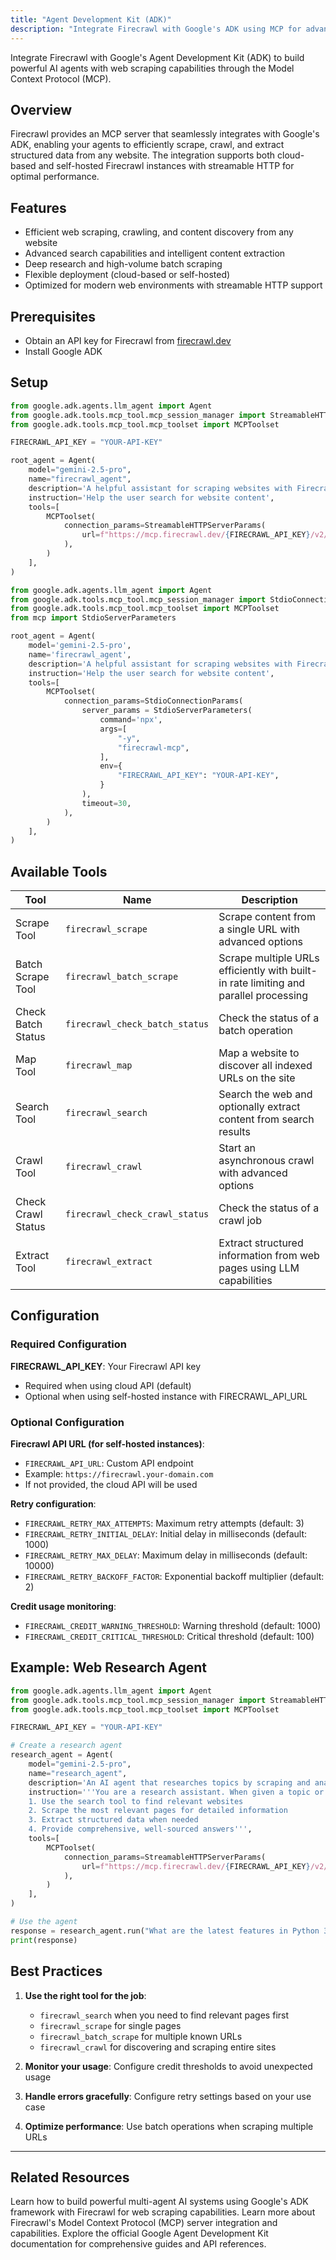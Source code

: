 ```yaml
---
title: "Agent Development Kit (ADK)"
description: "Integrate Firecrawl with Google's ADK using MCP for advanced agent workflows"
---
```


Integrate Firecrawl with Google's Agent Development Kit (ADK) to build powerful AI agents with web scraping capabilities through the Model Context Protocol (MCP).

## Overview

Firecrawl provides an MCP server that seamlessly integrates with Google's ADK, enabling your agents to efficiently scrape, crawl, and extract structured data from any website. The integration supports both cloud-based and self-hosted Firecrawl instances with streamable HTTP for optimal performance.

## Features

- Efficient web scraping, crawling, and content discovery from any website
- Advanced search capabilities and intelligent content extraction
- Deep research and high-volume batch scraping
- Flexible deployment (cloud-based or self-hosted)
- Optimized for modern web environments with streamable HTTP support

## Prerequisites

- Obtain an API key for Firecrawl from [firecrawl.dev](https://firecrawl.dev)
- Install Google ADK

## Setup

<CodeGroup>

```python Remote MCP Server
from google.adk.agents.llm_agent import Agent
from google.adk.tools.mcp_tool.mcp_session_manager import StreamableHTTPServerParams
from google.adk.tools.mcp_tool.mcp_toolset import MCPToolset

FIRECRAWL_API_KEY = "YOUR-API-KEY"

root_agent = Agent(
    model="gemini-2.5-pro",
    name="firecrawl_agent",
    description='A helpful assistant for scraping websites with Firecrawl',
    instruction='Help the user search for website content',
    tools=[
        MCPToolset(
            connection_params=StreamableHTTPServerParams(
                url=f"https://mcp.firecrawl.dev/{FIRECRAWL_API_KEY}/v2/mcp",
            ),
        )
    ],
)
```

```python Local MCP Server
from google.adk.agents.llm_agent import Agent
from google.adk.tools.mcp_tool.mcp_session_manager import StdioConnectionParams
from google.adk.tools.mcp_tool.mcp_toolset import MCPToolset
from mcp import StdioServerParameters

root_agent = Agent(
    model='gemini-2.5-pro',
    name='firecrawl_agent',
    description='A helpful assistant for scraping websites with Firecrawl',
    instruction='Help the user search for website content',
    tools=[
        MCPToolset(
            connection_params=StdioConnectionParams(
                server_params = StdioServerParameters(
                    command='npx',
                    args=[
                        "-y",
                        "firecrawl-mcp",
                    ],
                    env={
                        "FIRECRAWL_API_KEY": "YOUR-API-KEY",
                    }
                ),
                timeout=30,
            ),
        )
    ],
)
```

</CodeGroup>

## Available Tools

| Tool | Name | Description |
|------|------|-------------|
| Scrape Tool | `firecrawl_scrape` | Scrape content from a single URL with advanced options |
| Batch Scrape Tool | `firecrawl_batch_scrape` | Scrape multiple URLs efficiently with built-in rate limiting and parallel processing |
| Check Batch Status | `firecrawl_check_batch_status` | Check the status of a batch operation |
| Map Tool | `firecrawl_map` | Map a website to discover all indexed URLs on the site |
| Search Tool | `firecrawl_search` | Search the web and optionally extract content from search results |
| Crawl Tool | `firecrawl_crawl` | Start an asynchronous crawl with advanced options |
| Check Crawl Status | `firecrawl_check_crawl_status` | Check the status of a crawl job |
| Extract Tool | `firecrawl_extract` | Extract structured information from web pages using LLM capabilities |

## Configuration

### Required Configuration

**FIRECRAWL_API_KEY**: Your Firecrawl API key
- Required when using cloud API (default)
- Optional when using self-hosted instance with FIRECRAWL_API_URL

### Optional Configuration

**Firecrawl API URL (for self-hosted instances)**:
- `FIRECRAWL_API_URL`: Custom API endpoint
- Example: `https://firecrawl.your-domain.com`
- If not provided, the cloud API will be used

**Retry configuration**:
- `FIRECRAWL_RETRY_MAX_ATTEMPTS`: Maximum retry attempts (default: 3)
- `FIRECRAWL_RETRY_INITIAL_DELAY`: Initial delay in milliseconds (default: 1000)
- `FIRECRAWL_RETRY_MAX_DELAY`: Maximum delay in milliseconds (default: 10000)
- `FIRECRAWL_RETRY_BACKOFF_FACTOR`: Exponential backoff multiplier (default: 2)

**Credit usage monitoring**:
- `FIRECRAWL_CREDIT_WARNING_THRESHOLD`: Warning threshold (default: 1000)
- `FIRECRAWL_CREDIT_CRITICAL_THRESHOLD`: Critical threshold (default: 100)

## Example: Web Research Agent

```python
from google.adk.agents.llm_agent import Agent
from google.adk.tools.mcp_tool.mcp_session_manager import StreamableHTTPServerParams
from google.adk.tools.mcp_tool.mcp_toolset import MCPToolset

FIRECRAWL_API_KEY = "YOUR-API-KEY"

# Create a research agent
research_agent = Agent(
    model="gemini-2.5-pro",
    name="research_agent",
    description='An AI agent that researches topics by scraping and analyzing web content',
    instruction='''You are a research assistant. When given a topic or question:
    1. Use the search tool to find relevant websites
    2. Scrape the most relevant pages for detailed information
    3. Extract structured data when needed
    4. Provide comprehensive, well-sourced answers''',
    tools=[
        MCPToolset(
            connection_params=StreamableHTTPServerParams(
                url=f"https://mcp.firecrawl.dev/{FIRECRAWL_API_KEY}/v2/mcp",
            ),
        )
    ],
)

# Use the agent
response = research_agent.run("What are the latest features in Python 3.13?")
print(response)
```

## Best Practices

1. **Use the right tool for the job**:
   - `firecrawl_search` when you need to find relevant pages first
   - `firecrawl_scrape` for single pages
   - `firecrawl_batch_scrape` for multiple known URLs
   - `firecrawl_crawl` for discovering and scraping entire sites

2. **Monitor your usage**: Configure credit thresholds to avoid unexpected usage

3. **Handle errors gracefully**: Configure retry settings based on your use case

4. **Optimize performance**: Use batch operations when scraping multiple URLs

---

## Related Resources

<CardGroup cols={2}>
  <Card title="Comprehensive Guide to Building AI Agents Using Google Agent Development Kit (ADK) and Firecrawl" href="https://www.firecrawl.dev/blog/google-adk-multi-agent-tutorial">
    Learn how to build powerful multi-agent AI systems using Google's ADK framework with Firecrawl for web scraping capabilities.
  </Card>
  <Card title="MCP Server Documentation" href="https://docs.firecrawl.dev/mcp-server">
    Learn more about Firecrawl's Model Context Protocol (MCP) server integration and capabilities.
  </Card>
  <Card title="Google ADK Official Documentation" href="https://google.github.io/adk-docs/">
    Explore the official Google Agent Development Kit documentation for comprehensive guides and API references.
  </Card>
</CardGroup>
